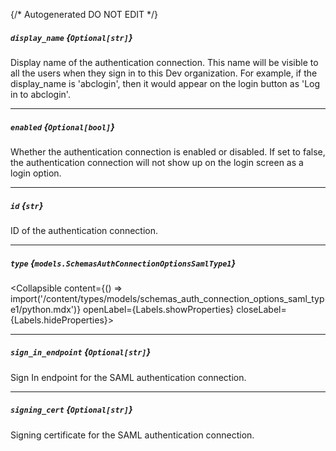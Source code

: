 {/* Autogenerated DO NOT EDIT  */}

##### `display_name` *{`Optional[str]`}*
Display name of the authentication connection. This name will be
visible to all the users when they sign in to this Dev
organization. For example, if the display_name is 'abclogin', then
it would appear on the login button as 'Log in to abclogin'.


---
##### `enabled` *{`Optional[bool]`}*
Whether the authentication connection is enabled or disabled. If
set to false, the authentication connection will not show up on the
login screen as a login option.


---
##### `id` *{`str`}*
ID of the authentication connection.

---
##### `type` *{`models.SchemasAuthConnectionOptionsSamlType1`}*
<Collapsible content={() => import('/content/types/models/schemas_auth_connection_options_saml_type1/python.mdx')} openLabel={Labels.showProperties} closeLabel={Labels.hideProperties}>
</Collapsible>

---
##### `sign_in_endpoint` *{`Optional[str]`}*
Sign In endpoint for the SAML authentication connection.

---
##### `signing_cert` *{`Optional[str]`}*
Signing certificate for the SAML authentication connection.



